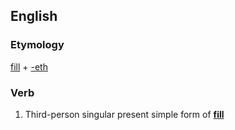 ==English==

===Etymology===
[[fill]] + [[-eth]]

===Verb===
{{infl|en|verb form}}

# {{archaic}} Third-person singular present simple form of '''[[fill]]'''